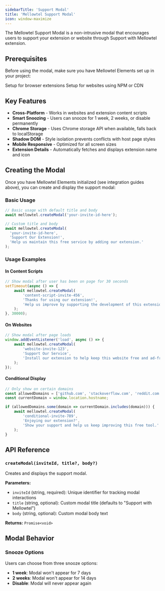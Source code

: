 ```yaml
---
sidebarTitle: 'Support Modal'
title: 'Mellowtel Support Modal'
icon: window-maximize
---
```


The Mellowtel Support Modal is a non-intrusive modal that encourages users to support your extension or website through Support with Mellowtel extension.

## Prerequisites

Before using the modal, make sure you have Mellowtel Elements set up in your project:

<CardGroup cols={2}>
    <Card title="Extension Integration" icon="puzzle-piece" href="/mellowtel-elements/extension-integration">
        Setup for browser extensions
    </Card>
    <Card title="Website Integration" icon="atom" href="/mellowtel-elements/website-integration">
        Setup for websites using NPM or CDN
    </Card>
</CardGroup>

## Key Features

- **Cross-Platform** - Works in websites and extension content scripts
- **Smart Snoozing** - Users can snooze for 1 week, 2 weeks, or disable permanently
- **Chrome Storage** - Uses Chrome storage API when available, falls back to localStorage
- **Shadow DOM** - Style isolation prevents conflicts with host page styles
- **Mobile Responsive** - Optimized for all screen sizes
- **Extension Details** - Automatically fetches and displays extension name and icon

## Creating the Modal

Once you have Mellowtel Elements initialized (see integration guides above), you can create and display the support modal:

### Basic Usage

```javascript
// Basic usage with default title and body
await mellowtel.createModal('your-invite-id-here');

// Custom title and body
await mellowtel.createModal(
  'your-invite-id-here',
  'Support Our Extension!',
  'Help us maintain this free service by adding our extension.'
);
```

### Usage Examples

#### In Content Scripts

```javascript
// Show modal after user has been on page for 30 seconds
setTimeout(async () => {
    await mellowtel.createModal(
        'content-script-invite-456',
        'Thanks for using our extension!',
        'Help us improve by supporting the development of this extension.'
    );
}, 30000);
```

#### On Websites

```javascript
// Show modal after page loads
window.addEventListener('load', async () => {
    await mellowtel.createModal(
        'website-invite-123',
        'Support Our Service',
        'Install our extension to help keep this website free and ad-free.'
    );
});
```

#### Conditional Display

```javascript
// Only show on certain domains
const allowedDomains = ['github.com', 'stackoverflow.com', 'reddit.com'];
const currentDomain = window.location.hostname;

if (allowedDomains.some(domain => currentDomain.includes(domain))) {
    await mellowtel.createModal(
        'conditional-invite-789',
        'Enjoying our extension?',
        'Show your support and help us keep improving this free tool.'
    );
}
```

## API Reference

### `createModal(inviteId, title?, body?)`

Creates and displays the support modal.

**Parameters:**
- `inviteId` (string, required): Unique identifier for tracking modal interactions
- `title` (string, optional): Custom modal title (defaults to "Support with Mellowtel")
- `body` (string, optional): Custom modal body text

**Returns:** `Promise<void>`

## Modal Behavior

### Snooze Options

Users can choose from three snooze options:

- **1 week**: Modal won't appear for 7 days
- **2 weeks**: Modal won't appear for 14 days  
- **Disable**: Modal will never appear again
